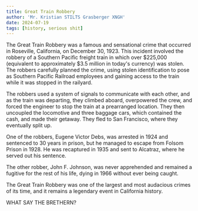 ```yaml
---
title: Great Train Robbery
author: 'Mr. Kristian STILTS Grasberger XNGH'
date: 2024-07-19
tags: [history, serious shit]
---
```


The Great Train Robbery was a famous and sensational crime that occurred in Roseville, California, on December 30, 1923. This incident involved the robbery of a Southern Pacific freight train in which over $225,000 (equivalent to approximately $3.5 million in today's currency) was stolen. The robbers carefully planned the crime, using stolen identification to pose as Southern Pacific Railroad employees and gaining access to the train while it was stopped in the railyard.

The robbers used a system of signals to communicate with each other, and as the train was departing, they climbed aboard, overpowered the crew, and forced the engineer to stop the train at a prearranged location. They then uncoupled the locomotive and three baggage cars, which contained the cash, and made their getaway. They fled to San Francisco, where they eventually split up.

One of the robbers, Eugene Victor Debs, was arrested in 1924 and sentenced to 30 years in prison, but he managed to escape from Folsom Prison in 1928. He was recaptured in 1935 and sent to Alcatraz, where he served out his sentence.

The other robber, John F. Johnson, was never apprehended and remained a fugitive for the rest of his life, dying in 1966 without ever being caught.

The Great Train Robbery was one of the largest and most audacious crimes of its time, and it remains a legendary event in California history.

WHAT SAY THE BRETHERN?
